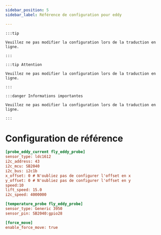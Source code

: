 ```yaml
---
sidebar_position: 5
sidebar_label: Référence de configuration pour eddy

---
```


    :::tip

    Veuillez ne pas modifier la configuration lors de la traduction en ligne.

    :::

    :::tip Attention

    Veuillez ne pas modifier la configuration lors de la traduction en ligne.

    :::

    :::danger Informations importantes

    Veuillez ne pas modifier la configuration lors de la traduction en ligne.

    :::

# Configuration de référence

```cfg
[probe_eddy_current fly_eddy_probe]
sensor_type: ldc1612
i2c_address: 43
i2c_mcu: SB2040
i2c_bus: i2c1b
x_offset: 0 # N'oubliez pas de configurer l'offset en x
y_offset: 0 # N'oubliez pas de configurer l'offset en y
speed:10
lift_speed: 15.0
i2c_speed: 4000000

[temperature_probe fly_eddy_probe]
sensor_type: Generic 3950
sensor_pin: SB2040:gpio28

[force_move]
enable_force_move: true
```

